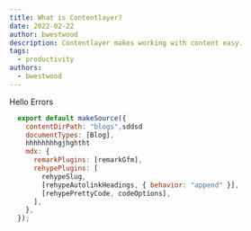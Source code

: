 ```yaml
---
title: What is Contentlayer?
date: 2022-02-22
author: bwestwood
description: Contentlayer makes working with content easy.
tags:
  - productivity
authors:
  - bwestwood
---
```


Hello Errors

```js {1-3,4} /blogs/3-5 showLineNumbers title="How to add" caption="..."
  export default makeSource({
    contentDirPath: "blogs",sddsd
    documentTypes: [Blog],   
    hhhhhhhhgjhghtht
    mdx: {
      remarkPlugins: [remarkGfm],
      rehypePlugins: [
        rehypeSlug,
        [rehypeAutolinkHeadings, { behavior: "append" }],
        [rehypePrettyCode, codeOptions],
      ],
    },
  });
```

